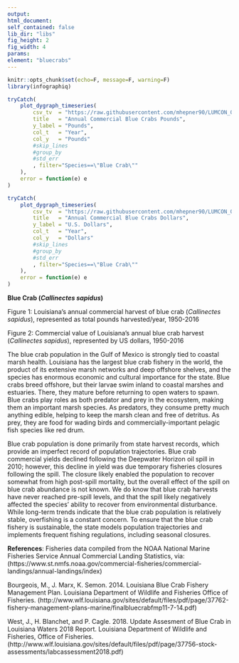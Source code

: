 ```yaml
---
output:
html_document:
self_contained: false
lib_dir: "libs"
fig_height: 2
fig_width: 4
params:
element: "bluecrabs"
---
```


```r
knitr::opts_chunk$set(echo=F, message=F, warning=F)
library(infographiq)
```

<base target="_parent">


```r
tryCatch(
    plot_dygraph_timeseries(
        csv_tv  = "https://raw.githubusercontent.com/mhepner90/LUMCON_ODOTCOMM18/master/prep/data/crabs_nmfs.csv",
        title   = "Annual Commercial Blue Crabs Pounds",
        y_label = "Pounds",
        col_t   = "Year",
        col_y   = "Pounds"
        #skip_lines
        #group_by  
        #std_err   
        , filter="Species==\"Blue Crab\""
    ),
    error = function(e) e
)
```


```r
tryCatch(
    plot_dygraph_timeseries(
        csv_tv  = "https://raw.githubusercontent.com/mhepner90/LUMCON_ODOTCOMM18/master/prep/data/crabs_nmfs.csv",
        title   = "Annual Commercial Blue Crabs Dollars",
        y_label = "U.S. Dollars",
        col_t   = "Year",
        col_y   = "Dollars"
        #skip_lines
        #group_by  
        #std_err   
        , filter="Species==\"Blue Crab\""
    ),
    error = function(e) e
)
```
**Blue Crab (*Callinectes sapidus*)**
 
Figure 1: Louisiana’s annual commercial harvest of blue crab (*Callinectes sapidus*), represented as total pounds harvested/year, 1950-2016
 
Figure 2: Commercial value of Louisiana’s annual blue crab harvest (*Callinectes sapidus*), represented by US dollars, 1950-2016
 
The blue crab population in the Gulf of Mexico is strongly tied to coastal marsh health. Louisiana has the largest blue crab fishery in the world, the product of its extensive marsh networks and deep offshore shelves, and the species has enormous economic and cultural importance for the state. Blue crabs breed offshore, but their larvae swim inland to coastal marshes and estuaries. There, they mature before returning to open waters to spawn. Blue crabs play roles as both predator and prey in the ecosystem, making them an important marsh species. As predators, they consume pretty much anything edible, helping to keep the marsh clean and free of detritus. As prey, they are food for wading birds and commercially-important pelagic fish species like red drum. 

Blue crab population is done primarily from state harvest records, which provide an imperfect record of population trajectories. Blue crab commercial yields declined following the Deepwater Horizon oil spill in 2010; however, this decline in yield was due temporary fisheries closures following the spill. The closure likely enabled the population to recover somewhat from high post-spill mortality, but the overall effect of the spill on blue crab abundance is not known. We do know that blue crab harvests have never reached pre-spill levels, and that the spill likely negatively affected the species’ ability to recover from environmental disturbance. While long-term trends indicate that the blue crab population is relatively stable, overfishing is a constant concern. To ensure that the blue crab fishery is sustainable, the state models population trajectories and implements frequent fishing regulations, including seasonal closures. 
 
**References**: Fisheries data compiled from the NOAA National Marine Fisheries Service Annual Commercial Landing Statistics, via:
(https://www.st.nmfs.noaa.gov/commercial-fisheries/commercial-landings/annual-landings/index)
 
Bourgeois, M., J. Marx, K. Semon. 2014. Louisiana Blue Crab Fishery Management Plan. Louisiana Department of Wildlife and Fisheries Office of Fisheries.
(http://www.wlf.louisiana.gov/sites/default/files/pdf/page/37762-fishery-management-plans-marine/finalbluecrabfmp11-7-14.pdf)
 
West, J., H. Blanchet, and P. Cagle. 2018. Update Assesment of Blue Crab in Louisiana Waters 2018 Report. Louisiana Department of Wildlife and Fisheries, Office of Fisheries.
(http://www.wlf.louisiana.gov/sites/default/files/pdf/page/37756-stock-assessments/labcassessment2018.pdf)
